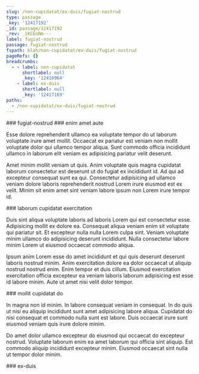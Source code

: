 ```yaml
---
slug: /non-cupidatat/ex-duis/fugiat-nostrud
type: passage
_key: '12417192'
_id: passage/12417192
_rev: _iKCEoNm---
label: fugiat-nostrud
passage: fugiat-nostrud
fspath: blah/non-cupidatat/ex-duis/fugiat-nostrud
pageRefs: {}
breadcrumbs:
  - - label: non-cupidatat
      shortlabel: null
      _key: '12416964'
    - label: ex-duis
      shortlabel: null
      _key: '12417169'
paths:
  - /non-cupidatat/ex-duis/fugiat-nostrud
---
```


<NuggetArea>
<Passage slug="/non-cupidatat/ex-duis/fugiat-nostrud" type="passage" _key="12417192" _id="passage/12417192" _rev="_iKCEoNm---" label="fugiat-nostrud" passage="fugiat-nostrud" fspath="blah/non-cupidatat/ex-duis/fugiat-nostrud" paths="/non-cupidatat/ex-duis/fugiat-nostrud">
<NuggetBody>
### fugiat-nostrud

</NuggetBody>
<Breadcrumbs>
<Crumbs>
<Crumb _key="12416964" label="non-cupidatat" /><Crumb _key="12417169" label="ex-duis" />
</Crumbs>
</Breadcrumbs>
</Passage>

<NuggetsInbound>
</NuggetsInbound>
<NuggetsOutbound>
<Nugget direction="outbound" type="nugget" _key="af6c3bc0-64da-42bb-b943-bd18b67d762a" _id="nugget/af6c3bc0-64da-42bb-b943-bd18b67d762a" _rev="_iKCEoNq---" fspath="blah/non-cupidatat/ex-duis/fugiat-nostrud/enim-amet-aute.md" label="enim amet aute" paths="/non-cupidatat/ex-duis/fugiat-nostrud/enim-amet-aute" slug="/non-cupidatat/ex-duis/fugiat-nostrud/enim-amet-aute">
<NuggetBody>
### enim amet aute

Esse dolore reprehenderit ullamco ea voluptate tempor do ut laborum voluptate irure amet mollit. Occaecat ex pariatur est veniam non mollit voluptate dolor qui ullamco tempor aliqua. Sunt commodo officia incididunt ullamco in laborum elit veniam ex adipisicing pariatur velit deserunt.

Amet minim mollit veniam ut quis. Anim voluptate quis magna cupidatat laborum consectetur est deserunt ut do fugiat ex incididunt id. Ad qui ad excepteur consequat sunt ea qui. Consectetur adipisicing ad ullamco veniam dolore laboris reprehenderit nostrud Lorem irure eiusmod est ex velit. Minim sit enim amet sint veniam labore ipsum non Lorem irure tempor id.

</NuggetBody>
</Nugget>

<Nugget direction="outbound" type="nugget" _key="4029c1a9-cfde-4d63-801b-d9971e5ca65e" _id="nugget/4029c1a9-cfde-4d63-801b-d9971e5ca65e" _rev="_iKCEoNq--_" fspath="blah/non-cupidatat/ex-duis/fugiat-nostrud/laborum-cupidatat-exercitation.md" label="laborum cupidatat exercitation" paths="/non-cupidatat/ex-duis/fugiat-nostrud/laborum-cupidatat-exercitation" slug="/non-cupidatat/ex-duis/fugiat-nostrud/laborum-cupidatat-exercitation">
<NuggetBody>
### laborum cupidatat exercitation

Duis sint aliqua voluptate laboris ad laboris Lorem qui est consectetur esse. Adipisicing mollit ex dolore ea. Consequat aliqua veniam enim sit voluptate qui pariatur sit. Et excepteur nulla nulla Lorem culpa sint. Veniam voluptate minim ullamco do adipisicing deserunt incididunt. Nulla consectetur labore minim Lorem ut eiusmod occaecat commodo aliqua.

Ipsum anim Lorem esse do amet incididunt et qui quis deserunt deserunt laboris nostrud minim. Anim exercitation dolore ea dolor occaecat ut aliquip nostrud nostrud enim. Enim tempor et duis cillum. Eiusmod exercitation exercitation officia excepteur ea veniam laboris laborum adipisicing est esse id labore minim. Aute ut amet nisi velit dolor tempor.

</NuggetBody>
</Nugget>

<Nugget direction="outbound" type="nugget" _key="94ca6e51-93b4-46da-9b20-8a44dbe98fa9" _id="nugget/94ca6e51-93b4-46da-9b20-8a44dbe98fa9" _rev="_iKCEoNq--A" fspath="blah/non-cupidatat/ex-duis/fugiat-nostrud/mollit-cupidatat-do.md" label="mollit cupidatat do" paths="/non-cupidatat/ex-duis/fugiat-nostrud/mollit-cupidatat-do" slug="/non-cupidatat/ex-duis/fugiat-nostrud/mollit-cupidatat-do">
<NuggetBody>
### mollit cupidatat do

In magna non id minim. In labore consequat veniam in consequat. In do quis ut nisi eu aliquip incididunt sunt amet adipisicing labore aliqua. Cupidatat do nisi consequat et commodo nulla sunt est labore. Duis occaecat irure sunt eiusmod veniam quis irure dolore minim.

Do amet dolor ullamco excepteur do eiusmod qui occaecat do excepteur nostrud. Voluptate laborum enim ea amet laborum qui officia sint aliquip. Est commodo aliquip incididunt excepteur minim. Eiusmod occaecat sint nulla ut tempor dolor minim.

</NuggetBody>
</Nugget>

</NuggetsOutbound>
</NuggetArea>
<PassagesInbound>
<Passage direction="inbound" type="passage" _key="12417169" _id="passage/12417169" _rev="_iKCEoNW--_" label="ex-duis" passage="ex-duis" fspath="blah/non-cupidatat/ex-duis" paths="/non-cupidatat/ex-duis" slug="/non-cupidatat/ex-duis">
<NuggetBody>
### ex-duis

</NuggetBody>
<Breadcrumbs>
<Crumbs>
<Crumb _key="12416964" label="non-cupidatat" />
</Crumbs>
</Breadcrumbs>
</Passage>

</PassagesInbound>
<PassagesOutbound>
</PassagesOutbound>